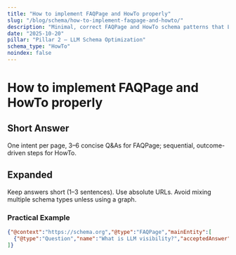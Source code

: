 ```yaml
---
title: "How to implement FAQPage and HowTo properly"
slug: "/blog/schema/how-to-implement-faqpage-and-howto/"
description: "Minimal, correct FAQPage and HowTo schema patterns that LLMs parse reliably."
date: "2025-10-20"
pillar: "Pillar 2 – LLM Schema Optimization"
schema_type: "HowTo"
noindex: false
---
```

# How to implement FAQPage and HowTo properly
## Short Answer
One intent per page, 3–6 concise Q&As for FAQPage; sequential, outcome-driven steps for HowTo.

## Expanded
Keep answers short (1–3 sentences). Use absolute URLs. Avoid mixing multiple schema types unless using a graph.

### Practical Example
```json
{"@context":"https://schema.org","@type":"FAQPage","mainEntity":[
  {"@type":"Question","name":"What is LLM visibility?","acceptedAnswer":{"@type":"Answer","text":"Making brands recognizable inside AI answers."}}
]}
